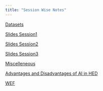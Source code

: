 ---
title: "Session Wise Notes"
---

[Datasets](data)

[Slides Session1](slides/AI_economists1.html)

[Slides Session2](slides/AI_economists2.html)

[Slides Session3](slides/AI_economists3.html)

[Miscelleneous](slides/AI_economists4.html)

[Advantages and Disadvantages of AI in HED](https://www.ucanwest.ca/blog/education-careers-tips/advantages-and-disadvantages-of-ai-in-education/)

[WEF](https://www.weforum.org/stories/2024/05/ways-ai-can-benefit-education/)
